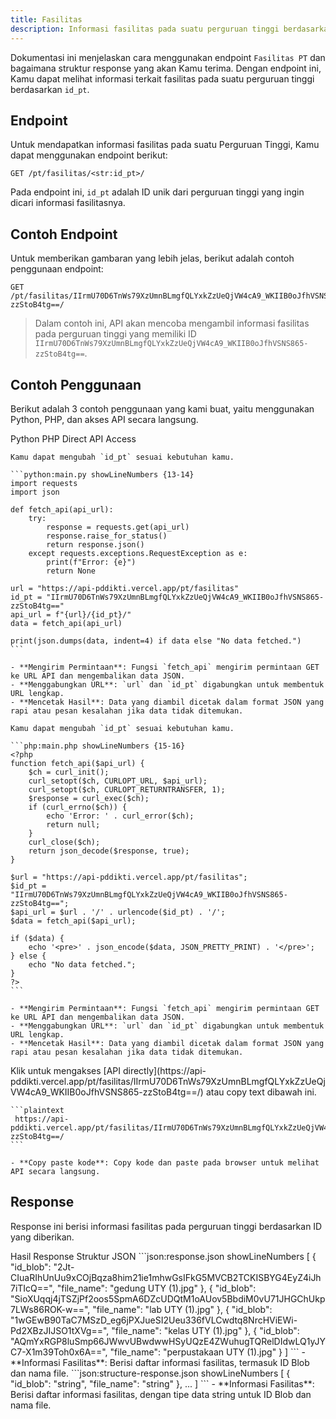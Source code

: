 ```yaml
---
title: Fasilitas
description: Informasi fasilitas pada suatu perguruan tinggi berdasarkan id_pt.
---
```


Dokumentasi ini menjelaskan cara menggunakan endpoint `Fasilitas PT` dan bagaimana struktur response yang akan Kamu terima. Dengan endpoint ini, Kamu dapat melihat informasi terkait fasilitas pada suatu perguruan tinggi berdasarkan `id_pt`.

## Endpoint

Untuk mendapatkan informasi fasilitas pada suatu Perguruan Tinggi, Kamu dapat menggunakan endpoint berikut:

```plaintext
GET /pt/fasilitas/<str:id_pt>/
```

Pada endpoint ini, `id_pt` adalah ID unik dari perguruan tinggi yang ingin dicari informasi fasilitasnya.

## Contoh Endpoint

Untuk memberikan gambaran yang lebih jelas, berikut adalah contoh penggunaan endpoint:

```plaintext
GET /pt/fasilitas/IIrmU70D6TnWs79XzUmnBLmgfQLYxkZzUeQjVW4cA9_WKIIB0oJfhVSNS865-zzStoB4tg==/
```

> Dalam contoh ini, API akan mencoba mengambil informasi fasilitas pada perguruan tinggi yang memiliki ID `IIrmU70D6TnWs79XzUmnBLmgfQLYxkZzUeQjVW4cA9_WKIIB0oJfhVSNS865-zzStoB4tg==`.

## Contoh Penggunaan

Berikut adalah 3 contoh penggunaan yang kami buat, yaitu menggunakan Python, PHP, dan akses API secara langsung.

<Tabs defaultValue="python" className="pt-5 pb-1">
  <TabsList>
    <TabsTrigger value="python">Python</TabsTrigger>
    <TabsTrigger value="php">PHP</TabsTrigger>
    <TabsTrigger value="direct">Direct API Access</TabsTrigger>
  </TabsList>
  <TabsContent value="python">

    Kamu dapat mengubah `id_pt` sesuai kebutuhan kamu.

    ```python:main.py showLineNumbers {13-14}
    import requests
    import json

    def fetch_api(api_url):
        try:
            response = requests.get(api_url)
            response.raise_for_status()
            return response.json()
        except requests.exceptions.RequestException as e:
            print(f"Error: {e}")
            return None

    url = "https://api-pddikti.vercel.app/pt/fasilitas"
    id_pt = "IIrmU70D6TnWs79XzUmnBLmgfQLYxkZzUeQjVW4cA9_WKIIB0oJfhVSNS865-zzStoB4tg=="
    api_url = f"{url}/{id_pt}/"
    data = fetch_api(api_url)

    print(json.dumps(data, indent=4) if data else "No data fetched.")
    ```

    - **Mengirim Permintaan**: Fungsi `fetch_api` mengirim permintaan GET ke URL API dan mengembalikan data JSON.
    - **Menggabungkan URL**: `url` dan `id_pt` digabungkan untuk membentuk URL lengkap.
    - **Mencetak Hasil**: Data yang diambil dicetak dalam format JSON yang rapi atau pesan kesalahan jika data tidak ditemukan.
  </TabsContent>
  <TabsContent value="php">

    Kamu dapat mengubah `id_pt` sesuai kebutuhan kamu.

    ```php:main.php showLineNumbers {15-16}
    <?php
    function fetch_api($api_url) {
        $ch = curl_init();
        curl_setopt($ch, CURLOPT_URL, $api_url);
        curl_setopt($ch, CURLOPT_RETURNTRANSFER, 1);
        $response = curl_exec($ch);
        if (curl_errno($ch)) {
            echo 'Error: ' . curl_error($ch);
            return null;
        }
        curl_close($ch);
        return json_decode($response, true);
    }

    $url = "https://api-pddikti.vercel.app/pt/fasilitas";
    $id_pt = "IIrmU70D6TnWs79XzUmnBLmgfQLYxkZzUeQjVW4cA9_WKIIB0oJfhVSNS865-zzStoB4tg==";
    $api_url = $url . '/' . urlencode($id_pt) . '/';
    $data = fetch_api($api_url);

    if ($data) {
        echo '<pre>' . json_encode($data, JSON_PRETTY_PRINT) . '</pre>';
    } else {
        echo "No data fetched.";
    }
    ?>
    ```

    - **Mengirim Permintaan**: Fungsi `fetch_api` mengirim permintaan GET ke URL API dan mengembalikan data JSON.
    - **Menggabungkan URL**: `url` dan `id_pt` digabungkan untuk membentuk URL lengkap.
    - **Mencetak Hasil**: Data yang diambil dicetak dalam format JSON yang rapi atau pesan kesalahan jika data tidak ditemukan.
  </TabsContent>
  <TabsContent value="direct">
    Klik untuk mengakses [API directly](https://api-pddikti.vercel.app/pt/fasilitas/IIrmU70D6TnWs79XzUmnBLmgfQLYxkZzUeQjVW4cA9_WKIIB0oJfhVSNS865-zzStoB4tg==/) atau copy text dibawah ini.

    ```plaintext
     https://api-pddikti.vercel.app/pt/fasilitas/IIrmU70D6TnWs79XzUmnBLmgfQLYxkZzUeQjVW4cA9_WKIIB0oJfhVSNS865-zzStoB4tg==/
    ```

    - **Copy paste kode**: Copy kode dan paste pada browser untuk melihat API secara langsung.
  </TabsContent>
</Tabs>

## Response

Response ini berisi informasi fasilitas pada perguruan tinggi berdasarkan ID yang diberikan.

<Tabs defaultValue="hasil" className="pt-5 pb-1">
  <TabsList>
    <TabsTrigger value="hasil">Hasil Response</TabsTrigger>
    <TabsTrigger value="struktur">Struktur JSON</TabsTrigger>
  </TabsList>
  <TabsContent value="hasil">
    ```json:response.json showLineNumbers
    [
        {
            "id_blob": "2Jt-CIuaRIhUnUu9xCOjBqza8him21ie1mhwGsIFkG5MVCB2TCKISBYG4EyZ4iJh7iTIcQ==",
            "file_name": "gedung UTY (1).jpg"
        },
        {
            "id_blob": "SioXUqqj4jTSZjPf2oos5SpmA6DZcUDQtM1oAUov5BbdiM0vU71JHGChUkp7LWs86ROK-w==",
            "file_name": "lab UTY (1).jpg"
        },
        {
            "id_blob": "1wGEwB90TaC7MSzD_eg6jPXJueSI2Ueu336fVLCwdtq8NrcHViEWi-Pd2XBzJIJSO1tXVg==",
            "file_name": "kelas UTY (1).jpg"
        },
        {
            "id_blob": "AQmYxRGP8luSmp66JWwvUBwdwwHSyUQzE4ZWuhugTQRelDIdwLQ1yJYC7-X1m39Toh0x6A==",
            "file_name": "perpustakaan UTY (1).jpg"
        }
    ]
    ```
    - **Informasi Fasilitas**: Berisi daftar informasi fasilitas, termasuk ID Blob dan nama file.
  </TabsContent>
  <TabsContent value="struktur">
    ```json:structure-response.json showLineNumbers
    [
        {
            "id_blob": "string",
            "file_name": "string"
        },
        ...
    ]
    ```
    - **Informasi Fasilitas**: Berisi daftar informasi fasilitas, dengan tipe data string untuk ID Blob dan nama file.
  </TabsContent>
</Tabs>